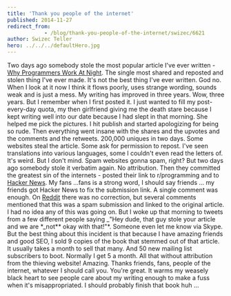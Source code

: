 ```yaml
---
title: 'Thank you people of the internet'
published: 2014-11-27
redirect_from: 
            - /blog/thank-you-people-of-the-internet/swizec/6621
author: Swizec Teller
hero: ../../../defaultHero.jpg
---
```

Two days ago somebody stole the most popular article I've ever written - [Why Programmers Work At Night](http://swizec.com/blog/why-programmers-work-at-night/swizec/3198). The single most shared and reposted and stolen thing I've ever made. It's not the best thing I've ever written. God no. When I look at it now I think it flows poorly, uses strange wording, sounds weak and is just a mess. My writing has improved in three years. Wow, three years. But I remember when I first posted it. I just wanted to fill my post-every-day quota, my then girlfriend giving me the death stare because I kept writing well into our date because I had slept in that morning. She helped me pick the pictures. I hit publish and started apologizing for being so rude. Then everything went insane with the shares and the upvotes and the comments and the retweets. 200,000 uniques in two days. Some websites steal the article. Some ask for permission to repost. I've seen translations into various languages, some I couldn't even read the letters of. It's weird. But I don't mind. Spam websites gonna spam, right? But two days ago somebody stole it verbatim again. No attribution. Then they committed the greatest sin of the internets - posted their link to r/programming and to [Hacker News](http://news.ycombinator.com/ "Hacker News"). My fans ...fans is a strong word, I should say friends ... my friends got Hacker News to fix the submission link. A single comment was enough. On [Reddit](http://reddit.com/ "Reddit") there was no correction, but several comments mentioned that this was a spam submission and linked to the original article. I had no idea any of this was going on. But I woke up that morning to tweets from a few different people saying _"Hey dude, that guy stole your article and we are \*_not\*\* okay with that!"\*. Someone even let me know via Skype. But the best thing about this incident is that because I have amazing friends and good SEO, I sold 9 copies of the book that stemmed out of that article. It usually takes a month to sell that many. And 50 new mailing list subscribers to boot. Normally I get 5 a month. All that without attribution from the thieving website! Amazing. Thanks friends, fans, people of the internet, whatever I should call you. You're great. It warms my weasely black heart to see people care about my writing enough to make a fuss when it's misappropriated. I should probably finish that book huh ...
